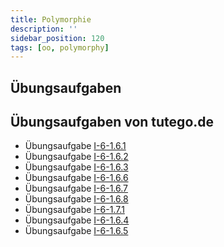 ```yaml
---
title: Polymorphie
description: ''
sidebar_position: 120
tags: [oo, polymorphy]
---
```


## Übungsaufgaben


<DocCardList />

## Übungsaufgaben von tutego.de

- Übungsaufgabe
  [I-6-1.6.1](https://tutego.de/javabuch/aufgaben/oop_classes.html#_abstraktion_in_elektroger%C3%A4te_%C3%BCber_vererbung_einf%C3%BChren)
- Übungsaufgabe
  [I-6-1.6.2](https://tutego.de/javabuch/aufgaben/oop_classes.html#_anzahl_eingeschalteter_elektroger%C3%A4te_ermitteln)
- Übungsaufgabe
  [I-6-1.6.3](https://tutego.de/javabuch/aufgaben/oop_classes.html#_schiff_soll_jedes_elektroger%C3%A4t_aufnehmen)
- Übungsaufgabe
  [I-6-1.6.6](https://tutego.de/javabuch/aufgaben/oop_classes.html#_feuermelder_geht_nicht_aus_%C3%BCberschreiben_von_methoden)
- Übungsaufgabe
  [I-6-1.6.7](https://tutego.de/javabuch/aufgaben/oop_classes.html#_tostring_%C3%BCberschreiben)
- Übungsaufgabe
  [I-6-1.6.8](https://tutego.de/javabuch/aufgaben/oop_classes.html#_aufruf_der_methoden_der_oberklasse)
- Übungsaufgabe
  [I-6-1.7.1](https://tutego.de/javabuch/aufgaben/oop_classes.html#_urlaub_alle_ger%C3%A4te_ausschalten)
- Übungsaufgabe
  [I-6-1.6.4](https://tutego.de/javabuch/aufgaben/oop_classes.html#_funktionierende_radios_auf_das_schiff_nehmen)
- Übungsaufgabe
  [I-6-1.6.5](https://tutego.de/javabuch/aufgaben/oop_classes.html#_gleichwertigkeitstest_mit_pattern_variable_l%C3%B6sen_neu)
